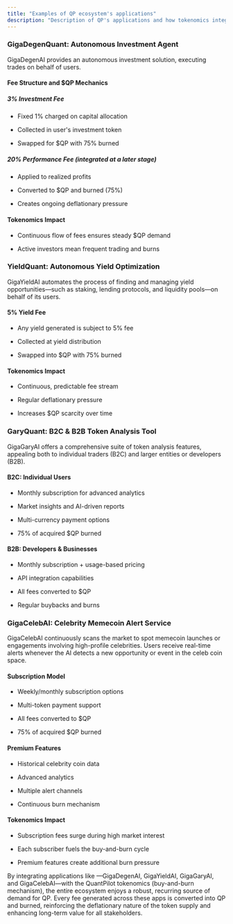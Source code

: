 ```yaml
---
title: "Examples of QP ecosystem's applications"
description: "Description of QP's applications and how tokenomics integrates with them"
---
```


### GigaDegenQuant: Autonomous Investment Agent

GigaDegenAI provides an autonomous investment solution, executing trades on behalf of users.

#### Fee Structure and $QP Mechanics

##### 3% Investment Fee

* Fixed 1% charged on capital allocation

* Collected in user's investment token

* Swapped for $QP with 75% burned

##### 20% Performance Fee (integrated at a later stage)

* Applied to realized profits

* Converted to $QP and burned (75%)

* Creates ongoing deflationary pressure

#### Tokenomics Impact

* Continuous flow of fees ensures steady $QP demand

* Active investors mean frequent trading and burns

### YieldQuant: Autonomous Yield Optimization

GigaYieldAI automates the process of finding and managing yield opportunities—such as staking, lending protocols, and liquidity pools—on behalf of its users.

#### 5% Yield Fee

* Any yield generated is subject to 5% fee

* Collected at yield distribution

* Swapped into $QP with 75% burned

#### Tokenomics Impact

* Continuous, predictable fee stream

* Regular deflationary pressure

* Increases $QP scarcity over time

### GaryQuant: B2C & B2B Token Analysis Tool

GigaGaryAI offers a comprehensive suite of token analysis features, appealing both to individual traders (B2C) and larger entities or developers (B2B).

#### B2C: Individual Users

* Monthly subscription for advanced analytics

* Market insights and AI-driven reports

* Multi-currency payment options

* 75% of acquired $QP burned

#### B2B: Developers & Businesses

* Monthly subscription + usage-based pricing

* API integration capabilities

* All fees converted to $QP

* Regular buybacks and burns

### GigaCelebAI: Celebrity Memecoin Alert Service

GigaCelebAI continuously scans the market to spot memecoin launches or engagements involving high-profile celebrities. Users receive real-time alerts whenever the AI detects a new opportunity or event in the celeb coin space.

#### Subscription Model

* Weekly/monthly subscription options

* Multi-token payment support

* All fees converted to $QP

* 75% of acquired $QP burned

#### Premium Features

* Historical celebrity coin data

* Advanced analytics

* Multiple alert channels

* Continuous burn mechanism

#### Tokenomics Impact

* Subscription fees surge during high market interest

* Each subscriber fuels the buy-and-burn cycle

* Premium features create additional burn pressure

By integrating applications like —GigaDegenAI, GigaYieldAI, GigaGaryAI, and GigaCelebAI—with the QuantPilot tokenomics (buy-and-burn mechanism), the entire ecosystem enjoys a robust, recurring source of demand for QP. Every fee generated across these apps is converted into QP and burned, reinforcing the deflationary nature of the token supply and enhancing long-term value for all stakeholders.